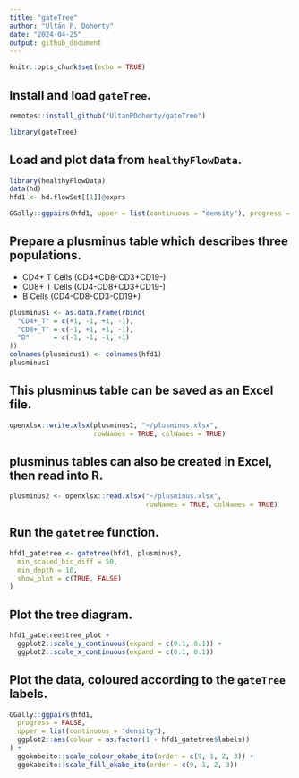 ```yaml
---
title: "gateTree"
author: "Ultán P. Doherty"
date: "2024-04-25"
output: github_document
---
```


```r
knitr::opts_chunk$set(echo = TRUE)
```

## Install and load `gateTree`.
```r
remotes::install_github("UltanPDoherty/gateTree")
```

```r
library(gateTree)
```

## Load and plot data from `healthyFlowData`.
```r
library(healthyFlowData)
data(hd)
hfd1 <- hd.flowSet[[1]]@exprs

GGally::ggpairs(hfd1, upper = list(continuous = "density"), progress = FALSE)
```

## Prepare a plusminus table which describes three populations.

* CD4+ T Cells (CD4+CD8-CD3+CD19-)
* CD8+ T Cells (CD4-CD8+CD3+CD19-)
* B Cells      (CD4-CD8-CD3-CD19+)

```r
plusminus1 <- as.data.frame(rbind(
  "CD4+_T" = c(+1, -1, +1, -1),
  "CD8+_T" = c(-1, +1, +1, -1),
  "B"      = c(-1, -1, -1, +1)
))
colnames(plusminus1) <- colnames(hfd1)
plusminus1
```

## This plusminus table can be saved as an Excel file.
```r

openxlsx::write.xlsx(plusminus1, "~/plusminus.xlsx",
                     rowNames = TRUE, colNames = TRUE)

```

## plusminus tables can also be created in Excel, then read into R.
```r

plusminus2 <- openxlsx::read.xlsx("~/plusminus.xlsx",
                                  rowNames = TRUE, colNames = TRUE)

```

## Run the `gatetree` function.
```r
hfd1_gatetree <- gatetree(hfd1, plusminus2,
  min_scaled_bic_diff = 50,
  min_depth = 10,
  show_plot = c(TRUE, FALSE)
)
```

## Plot the tree diagram.
```r
hfd1_gatetree$tree_plot +
  ggplot2::scale_y_continuous(expand = c(0.1, 0.1)) +
  ggplot2::scale_x_continuous(expand = c(0.1, 0.1))
```

## Plot the data, coloured according to the `gateTree` labels.
```r
GGally::ggpairs(hfd1,
  progress = FALSE,
  upper = list(continuous = "density"),
  ggplot2::aes(colour = as.factor(1 + hfd1_gatetree$labels))
) +
  ggokabeito::scale_colour_okabe_ito(order = c(9, 1, 2, 3)) +
  ggokabeito::scale_fill_okabe_ito(order = c(9, 1, 2, 3))
```
